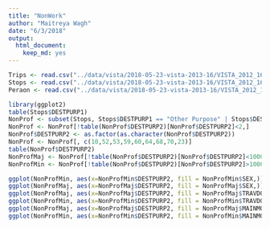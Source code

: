 ```yaml
---
title: "NonWork"
author: "Maitreya Wagh"
date: "6/3/2018"
output:
  html_document:
    keep_md: yes
---
```


```r
Trips <- read.csv("../data/vista/2018-05-23-vista-2013-16/VISTA_2012_16_v1_SA1_CSV/T_VISTA12_16_SA1_V1.csv")
Stops <- read.csv("../data/vista/2018-05-23-vista-2013-16/VISTA_2012_16_v1_SA1_CSV/S_VISTA12_16_SA1_V1.csv")
Peraon <- read.csv("../data/vista/2018-05-23-vista-2013-16/VISTA_2012_16_v1_SA1_CSV/P_VISTA12_16_SA1_V1.csv")
```


```r
library(ggplot2)
table(Stops$DESTPURP1)
NonProf <- subset(Stops, Stops$DESTPURP1 == "Other Purpose" | Stops$DESTPURP1 == "Personal Business" | Stops$DESTPURP1 == "Pick-up or Deliver Something" | Stops$DESTPURP1 == "Recreational" | Stops$DESTPURP1 == "Social" | Stops$DESTPURP1 == "Buy Something")
NonProf <- NonProf[!table(NonProf$DESTPURP2)[NonProf$DESTPURP2]<2,]
NonProf$DESTPURP2 <- as.factor(as.character(NonProf$DESTPURP2))
NonProf <- NonProf[, c(10,52,53,59,60,64,68,70,23)]
table(NonProf$DESTPURP2)
NonProfMaj <- NonProf[!table(NonProf$DESTPURP2)[NonProf$DESTPURP2]<1000,]
NonProfMin <- NonProf[!table(NonProf$DESTPURP2)[NonProf$DESTPURP2]>1000,]

```





```r
ggplot(NonProfMin, aes(x=NonProfMin$DESTPURP2, fill = NonProfMin$SEX,)) + geom_bar(position="dodge") + theme(axis.text.x = element_text(angle = 90, hjust = 1))
ggplot(NonProfMaj, aes(x=NonProfMaj$DESTPURP2, fill = NonProfMaj$SEX,)) + geom_bar(position="dodge") + theme(axis.text.x = element_text(angle = 90, hjust = 1))
ggplot(NonProfMaj, aes(x=NonProfMaj$DESTPURP2, fill = NonProfMaj$TRAVDOW,)) + geom_bar(position="dodge") + theme(axis.text.x = element_text(angle = 90, hjust = 1))
ggplot(NonProfMin, aes(x=NonProfMin$DESTPURP2, fill = NonProfMin$TRAVDOW,)) + geom_bar(position="dodge") + theme(axis.text.x = element_text(angle = 90, hjust = 1))
ggplot(NonProfMaj, aes(x=NonProfMaj$DESTPURP2, fill = NonProfMaj$MAINMODE,)) + geom_bar(position="dodge") + theme(axis.text.x = element_text(angle = 90, hjust = 1))
ggplot(NonProfMin, aes(x=NonProfMin$DESTPURP2, fill = NonProfMin$MAINMODE,)) + geom_bar(position="dodge") + theme(axis.text.x = element_text(angle = 90, hjust = 1))
```


